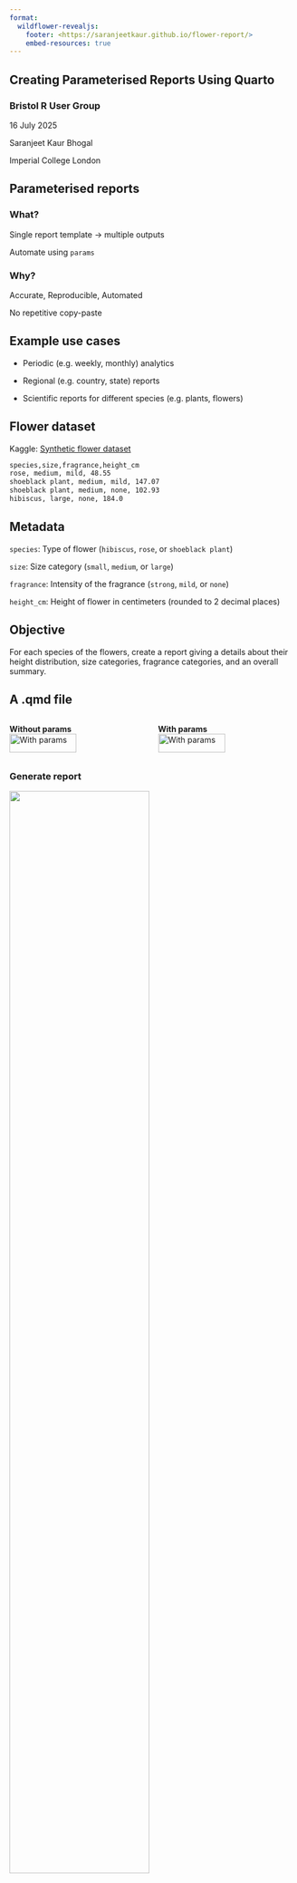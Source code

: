 ```yaml
---
format: 
  wildflower-revealjs:
    footer: <https://saranjeetkaur.github.io/flower-report/>
    embed-resources: true
---
```


## Creating Parameterised Reports Using Quarto {.flores-slide8 .center}

### Bristol R User Group

16 July 2025

Saranjeet Kaur Bhogal

Imperial College London

## Parameterised reports {.flores-slide2 .center}

### What?

Single report template -> multiple outputs

Automate using `params`

### Why?

Accurate, Reproducible, Automated

No repetitive copy-paste

## Example use cases {.flores-slide1 .center}

- Periodic (e.g. weekly, monthly) analytics

- Regional (e.g. country, state) reports

- Scientific reports for different species (e.g. plants, flowers)

## Flower dataset {.flores-section1 .center}

Kaggle: [Synthetic flower dataset](https://www.kaggle.com/datasets/abhayayare/flower-dataset)

```markdown
species,size,fragrance,height_cm
rose, medium, mild, 48.55
shoeblack plant, medium, mild, 147.07
shoeblack plant, medium, none, 102.93
hibiscus, large, none, 184.0
```

## Metadata {.flores-section1 .center}

`species`: Type of flower (`hibiscus`, `rose`, or `shoeblack plant`)
  
`size`: Size category (`small`, `medium`, or `large`)
  
`fragrance`: Intensity of the fragrance (`strong`, `mild`, or `none`)
  
`height_cm`: Height of flower in centimeters (rounded to 2 decimal places)

## Objective {.flores-slide3 .center}

For each species of the flowers, create a report giving a details about their 
height distribution, size categories, fragrance categories, and an overall 
summary.

## A .qmd file {.flores-slide2 .center}

:::: {.columns}
::: {.column width="50%"}
**Without params**  
![With params](../images/flower-report-normal.png){width=70%}
:::

::: {.column width="50%"}
**With params**  
![With params](../images/flower-report-params.png){width=70%}
:::
::::

## {.flores-section1 .center}

### Generate report

![](../images/generate-reports.png){width=70%}

## {.flores-title2 .center}

### Let's run some code!

## Bonus! {.flores-title1 .center}

## {.flores-title4 .center}

### Branding with `_brand.yml`

## `_brand.yml`? {.flores-section2 .center}

A simple, portable YAML file that codifies brand guidelines (customised) into a format that can be used by Quarto to create branded outputs (for our purpose, reports)

## {.flores-section1 .center}

### _brand.yml

![](../images/brand.png)

## {.flores-section3 .center}

### Branding resources

[BRAND.YML webpage](https://posit-dev.github.io/brand-yml/)

## Let's experiment! {.flores-title1 .center}

## Resources {.flores-slide3 .center}

Blog: [Automating Quarto reports with parameters](https://posit.co/blog/parameterized-quarto/)

Video: [A step-by-step guide to parameterized reporting in R using Quarto](https://www.youtube.com/watch?v=7dkufBboMi4)

Video: [Company-branded reports, apps, and dashboards made easier with brand.yml & Posit](https://www.youtube.com/watch?v=U48y0_yzEPY)

Brand.yml Website: <https://posit-dev.github.io/brand-yml/>

## Slides {.flores-section3}

Slides made using [quarto](https://github.com/quarto-dev/quarto) and [Wildflower](https://github.com/ariibard/quarto-revealjs-wildflower) template

## Thank you! {.flores-slide5 .center}

**Talk link**: saranjeetkaur.github.io/flower-report/

**GitHub**: SaranjeetKaur

**Email**: kaur.saranjeet3\@gmail.com
